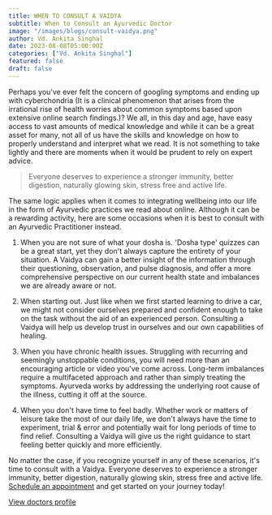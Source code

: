 ```yaml
---
title: WHEN TO CONSULT A VAIDYA
subtitle: When to Consult an Ayurvedic Doctor
image: "/images/blogs/consult-vaidya.png"
author: Vd. Ankita Singhal
date: 2023-08-08T05:00:00Z
categories: ["Vd. Ankita Singhal"]
featured: false
draft: false
---
```


Perhaps you've ever felt the concern of googling symptoms and ending up with cyberchondria (It is a clinical phenomenon that arises from the irrational rise of health worries about common symptoms based upon extensive online search findings.)? We all, in this day and age, have easy access to vast amounts of medical knowledge and while it can be a great asset for many, not all of us have the skills and knowledge on how to properly understand and interpret what we read. It is not something to take lightly and there are moments when it would be prudent to rely on expert advice.

<Blockquote name="Vd. Ankita Singhal">
 Everyone deserves to experience a stronger immunity, better digestion, naturally glowing skin, stress free and active life. 
</Blockquote>

The same logic applies when it comes to integrating wellbeing into our life in the form of Ayurvedic practices we read about online. Although it can be a rewarding activity, here are some occasions when it is best to consult with an Ayurvedic Practitioner instead.

1. When you are not sure of what your dosha is. 'Dosha type' quizzes can be a great start, yet they don't always capture the entirety of your situation. A Vaidya can gain a better insight of the information through their questioning, observation, and pulse diagnosis, and offer a more comprehensive perspective on our current health state and imbalances we are already aware or not.

2. When starting out. Just like when we first started learning to drive a car, we might not consider ourselves prepared and confident enough to take on the task without the aid of an experienced person. Consulting a Vaidya will help us develop trust in ourselves and our own capabilities of healing.

3. When you have chronic health issues. Struggling with recurring and seemingly unstoppable conditions, you will need more than an encouraging article or video you've come across. Long-term imbalances require a multifaceted approach and rather than simply treating the symptoms. Ayurveda works by addressing the underlying root cause of the illness, cutting it off at the source. 

4. When you don't have time to feel badly. Whether work or matters of leisure take the most of our daily life, we don't always have the time to experiment, trial & error and potentially wait for long periods of time to find relief. Consulting a Vaidya will give us the right guidance to start feeling better quickly and more efficiently.

No matter the case, if you recognize yourself in any of these scenarios, it's time to consult with a  Vaidya. Everyone deserves to experience a stronger immunity, better digestion, naturally glowing skin, stress free and active life. 
[Schedule an appointment](https://api.whatsapp.com/send/?phone=918077836730&text&type=phone_number&app_absent=0) and get started on your journey today!


<div class="text-center mt-8">
        <a href="/doctors/ankita-singhal" class="btn btn-primary">View doctors profile</a> 
      </div>